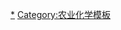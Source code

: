 {{NavboxV2
|name = 灭鼠剂
|state = {{{state<includeonly>|autocollapse</includeonly>}}}
|title = [[病虫害防治]]：[[灭鼠剂]]
|listclass = hlist
|groupstyle = background:powderblue;
|evenodd = swap

|group1 = [[抗凝血剂]] /<br/>{{Le|维生素K拮抗剂|Vitamin K antagonist}}
|list1-border = child
|list1-type = vertical
|list1-evenodd = swap
  |list1-group1 = [[香豆素类药物]] /<br/>[[4-羟基香豆素]]衍生物
  |list1-list1-border = child
  |list1-list1-type = vertical
    |list1-list1-group1 = 第一代
    |list1-list1-list1 =
* [[华法林]]
* [[杀鼠迷]]
    |list1-list1-group2 = 第二代
    |list1-list1-list2 =
* {{Le|溴鼠灵|Brodifacoum}}
* {{Le|溴敌隆|Bromadiolone}}
* {{Le|鼠得克|Difenacoum}}
* {{Le|氟鼠灵|Flocoumafen}}
  |list1-group2 = [[1,3-茚满二酮]]类
  |list1-list2 =
* {{Le|氯鼠酮|Chlorophacinone}}
* {{Le|杀鼠酮|Pindone}}
* {{Le|敌鼠|Diphacinone}}
  |list1-group3 = 其它
  |list1-list3 =
* {{Le|噻鼠灵|Difethialone}}

|group2 = {{Le|致痉挛剂|Convulsant}}
|list2 =
* {{Le|鼠立死|Crimidine}}
* [[Phenylsilatrane]]
* [[士的宁]]
* [[四亚甲基二砜四胺|毒鼠强]]

|group3 = [[维生素D]]
|list3 =
* [[胆钙化醇]]
* [[钙化醇]]

|group4 = [[无机化合物]]
|list4 =
* [[磷化铝]]
* [[砷]]
* [[碳酸钡]]
* [[磷化钙]]
* [[氰化物]]
* [[硫酸亚铊]]
* [[磷化锌]]

|group5 = [[有机氯]]
|list5 =
* {{Le|氯醛糖|Chloralose}}
* [[异狄氏剂]]

|group6 = [[有机磷化学|有机磷]]
|list6 =
* {{Le|毒鼠磷|Phosacetim}}

|group7 = 代谢毒物
|list7 =
* [[Bromethalin]]
* [[氟乙酰胺]]
* [[1,3-二氟-2-丙醇]]
* [[氟乙酸钠]]

|group8 = 其它
|list8 =
* {{Le|α-萘硫脲|Alpha-Naphthylthiourea}}
* {{Le|鼠特灵|Norbormide}}
* {{Le|灭鼠优|Pyrinuron}}
* {{Le|红海葱苷|Scilliroside}}

|below = 
}}<noinclude>
[[Category:灭鼠剂|*]]
[[Category:农业化学模板]]
</noinclude>